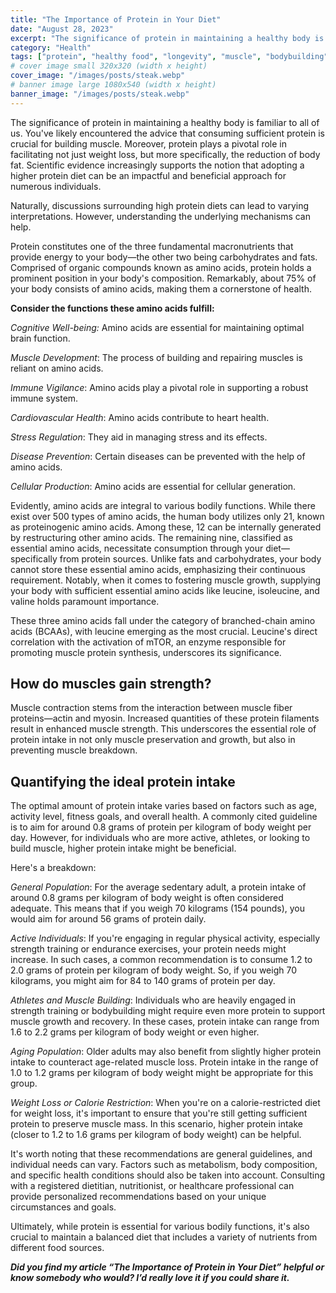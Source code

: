 ```yaml
---
title: "The Importance of Protein in Your Diet"
date: "August 28, 2023"
excerpt: "The significance of protein in maintaining a healthy body is familiar to all of us. You've likely encountered the advice that consuming sufficient protein is crucial for building muscle. Moreover, protein plays a pivotal role in facilitating not just weight loss, but more specifically, the reduction of body fat. "
category: "Health"
tags: ["protein", "healthy food", "longevity", "muscle", "bodybuilding", "macros", "calories", "diet", "weight loss", "fitness", "nutrition", "vegan", "keto"]
# cover image small 320x320 (width x height)
cover_image: "/images/posts/steak.webp"
# banner image large 1080x540 (width x height)
banner_image: "/images/posts/steak.webp"
---
```


The significance of protein in maintaining a healthy body is familiar to all of us. You've likely encountered the advice that consuming sufficient protein is crucial for building muscle. Moreover, protein plays a pivotal role in facilitating not just weight loss, but more specifically, the reduction of body fat. Scientific evidence increasingly supports the notion that adopting a higher protein diet can be an impactful and beneficial approach for numerous individuals.

Naturally, discussions surrounding high protein diets can lead to varying interpretations. However, understanding the underlying mechanisms can help.

Protein constitutes one of the three fundamental macronutrients that provide energy to your body—the other two being carbohydrates and fats. Comprised of organic compounds known as amino acids, protein holds a prominent position in your body's composition. Remarkably, about 75% of your body consists of amino acids, making them a cornerstone of health.

**Consider the functions these amino acids fulfill:**

_Cognitive Well-being:_ Amino acids are essential for maintaining optimal brain function.

_Muscle Development_: The process of building and repairing muscles is reliant on amino acids.

_Immune Vigilance_: Amino acids play a pivotal role in supporting a robust immune system.

_Cardiovascular Health_: Amino acids contribute to heart health.

_Stress Regulation_: They aid in managing stress and its effects.

_Disease Prevention_: Certain diseases can be prevented with the help of amino acids.

_Cellular Production_: Amino acids are essential for cellular generation.

Evidently, amino acids are integral to various bodily functions. While there exist over 500 types of amino acids, the human body utilizes only 21, known as proteinogenic amino acids. Among these, 12 can be internally generated by restructuring other amino acids. The remaining nine, classified as essential amino acids, necessitate consumption through your diet—specifically from protein sources. Unlike fats and carbohydrates, your body cannot store these essential amino acids, emphasizing their continuous requirement. Notably, when it comes to fostering muscle growth, supplying your body with sufficient essential amino acids like leucine, isoleucine, and valine holds paramount importance.

These three amino acids fall under the category of branched-chain amino acids (BCAAs), with leucine emerging as the most crucial. Leucine's direct correlation with the activation of mTOR, an enzyme responsible for promoting muscle protein synthesis, underscores its significance.

## How do muscles gain strength?

Muscle contraction stems from the interaction between muscle fiber proteins—actin and myosin. Increased quantities of these protein filaments result in enhanced muscle strength. This underscores the essential role of protein intake in not only muscle preservation and growth, but also in preventing muscle breakdown.

## Quantifying the ideal protein intake

The optimal amount of protein intake varies based on factors such as age, activity level, fitness goals, and overall health. A commonly cited guideline is to aim for around 0.8 grams of protein per kilogram of body weight per day. However, for individuals who are more active, athletes, or looking to build muscle, higher protein intake might be beneficial.

Here's a breakdown:

_General Population_: For the average sedentary adult, a protein intake of around 0.8 grams per kilogram of body weight is often considered adequate. This means that if you weigh 70 kilograms (154 pounds), you would aim for around 56 grams of protein daily.

_Active Individuals_: If you're engaging in regular physical activity, especially strength training or endurance exercises, your protein needs might increase. In such cases, a common recommendation is to consume 1.2 to 2.0 grams of protein per kilogram of body weight. So, if you weigh 70 kilograms, you might aim for 84 to 140 grams of protein per day.

_Athletes and Muscle Building_: Individuals who are heavily engaged in strength training or bodybuilding might require even more protein to support muscle growth and recovery. In these cases, protein intake can range from 1.6 to 2.2 grams per kilogram of body weight or even higher.

_Aging Population_: Older adults may also benefit from slightly higher protein intake to counteract age-related muscle loss. Protein intake in the range of 1.0 to 1.2 grams per kilogram of body weight might be appropriate for this group.

_Weight Loss or Calorie Restriction_: When you're on a calorie-restricted diet for weight loss, it's important to ensure that you're still getting sufficient protein to preserve muscle mass. In this scenario, higher protein intake (closer to 1.2 to 1.6 grams per kilogram of body weight) can be helpful.

It's worth noting that these recommendations are general guidelines, and individual needs can vary. Factors such as metabolism, body composition, and specific health conditions should also be taken into account. Consulting with a registered dietitian, nutritionist, or healthcare professional can provide personalized recommendations based on your unique circumstances and goals.

Ultimately, while protein is essential for various bodily functions, it's also crucial to maintain a balanced diet that includes a variety of nutrients from different food sources.

***Did you find my article “****The Importance of Protein in Your Diet**” helpful or know somebody who would? I’d really love it if you could share it.*****

